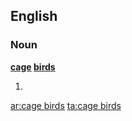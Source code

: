 ==English==

===Noun===
'''[[cage]] [[bird]]s'''

# {{plural of|[[cage bird]]}}

{{anagrams:en/abcdegirs}}
[[ar:cage birds]]
[[ta:cage birds]]